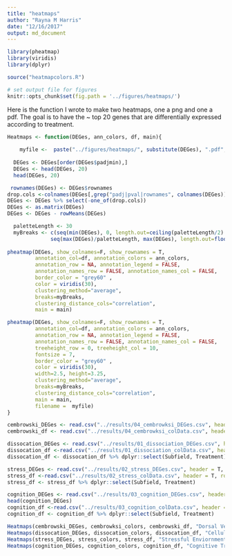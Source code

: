```yaml
---
title: "heatmaps"
author: "Rayna M Harris"
date: "12/16/2017"
output: md_document
---
```


```r
library(pheatmap)
library(viridis)
library(dplyr)

source("heatmapcolors.R")

# set output file for figures 
knitr::opts_chunk$set(fig.path = '../figures/heatmaps/')
```

Here is the function I wrote to make two heatmaps, one a png and one a pdf. The goal is to have the ~ top 20 genes that are differentially expressed according to treatment.

```r
Heatmaps <- function(DEGes, ann_colors, df, main){
  
    myfile <-  paste("../figures/heatmaps/", substitute(DEGes), ".pdf", sep="")
  
  DEGes <- DEGes[order(DEGes$padjmin),]
  DEGes <- head(DEGes, 20)
  head(DEGes, 20)

 rownames(DEGes) <- DEGes$rownames
drop.cols <-colnames(DEGes[,grep("padj|pval|rownames", colnames(DEGes))])
DEGes <- DEGes %>% select(-one_of(drop.cols))
DEGes <- as.matrix(DEGes)
DEGes <- DEGes - rowMeans(DEGes)

  paletteLength <- 30
  myBreaks <- c(seq(min(DEGes), 0, length.out=ceiling(paletteLength/2) + 1), 
              seq(max(DEGes)/paletteLength, max(DEGes), length.out=floor(paletteLength/2)))
  
pheatmap(DEGes, show_colnames=F, show_rownames = T,
         annotation_col=df, annotation_colors = ann_colors, 
         annotation_row = NA, annotation_legend = FALSE,
         annotation_names_row = FALSE, annotation_names_col = FALSE,
         border_color = "grey60" ,
         color = viridis(30),
         clustering_method="average",
         breaks=myBreaks,
         clustering_distance_cols="correlation",
         main = main)  

pheatmap(DEGes, show_colnames=F, show_rownames = T,
         annotation_col=df, annotation_colors = ann_colors, 
         annotation_row = NA, annotation_legend = FALSE,
         annotation_names_row = FALSE, annotation_names_col = FALSE,
         treeheight_row = 0, treeheight_col = 10,
         fontsize = 7, 
         border_color = "grey60" ,
         color = viridis(30),
         width=2.5, height=3.25,
         clustering_method="average",
         breaks=myBreaks,
         clustering_distance_cols="correlation", 
         main = main,
         filename =  myfile)
}
```


```r
cembrowski_DEGes <- read.csv("../results/04_cembrowksi_DEGes.csv", header = T)
cembrowski_df <- read.csv("../results/04_cembrowksi_colData.csv", header = T, row.names = 1)

dissocation_DEGes <- read.csv("../results/01_dissociation_DEGes.csv", header = T, check.names = F)
dissocation_df <-read.csv("../results/01_dissociation_colData.csv", header = T, row.names = 1)
dissocation_df <- dissocation_df %>% dplyr::select(Subfield, Treatment)

stress_DEGes <- read.csv("../results/02_stress_DEGes.csv", header = T, check.names = F)
stress_df <-read.csv("../results/02_stress_colData.csv", header = T, row.names = 1)
stress_df <- stress_df %>% dplyr::select(Subfield, Treatment)

cognition_DEGes <- read.csv("../results/03_cognition_DEGes.csv", header = T, check.names = F)
head(cognition_DEGes)
cognition_df <-read.csv("../results/03_cognition_colData.csv", header = T, row.names = 1)
cognition_df <- cognition_df %>% dplyr::select(Subfield, Treatment)

```

```r
Heatmaps(cembrowski_DEGes, cembrowksi_colors, cembrowski_df, "Dorsal Ventral Gradient")
Heatmaps(dissocation_DEGes, dissocation_colors, dissocation_df, "Cellular Dissociation")
Heatmaps(stress_DEGes, stress_colors, stress_df, "Stressful Enviornment")
Heatmaps(cognition_DEGes, cognition_colors, cognition_df, "Cognitive Training")
```
